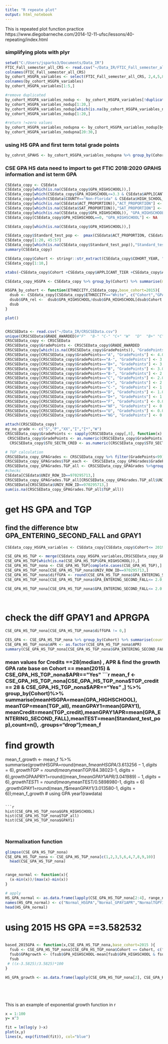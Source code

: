 ---
title: "R repeate plot"
output: html_notebook
---
This is repeated plot function practice
https://www.diegobarneche.com/2014-12-11-ufsc/lessons/40-repeating/index.html

### simplifying plots with plyr
```{r}
setwd("C:/Users/jsparks3/Documents/Data_IR")
FTIC_Fall_semester_all_CRS <- read.csv("~/Data_IR/FTIC_Fall_semester_all_CRS.csv")
colnames(FTIC_Fall_semester_all_CRS)
by_cohort_HSGPA_variables <- select(FTIC_Fall_semester_all_CRS, 2,4,5,8,12,20,27)
colnames(by_cohort_HSGPA_variables)
by_cohort_HSGPA_variables[1:5,]

#remove duplicated
by_cohort_HSGPA_variables_nodup <-  by_cohort_HSGPA_variables[!duplicated(by_cohort_HSGPA_variables$STU_ID),]
by_cohort_HSGPA_variables_nodup[1:20,]
by_cohort_HSGPA_variables_nodup[which(is.na(by_cohort_HSGPA_variables_nodup$Stu_GPAHighSchool)), "Stu_GPAHighSchool"] <- 0
by_cohort_HSGPA_variables_nodup[1:20,]

#return !=zero values
by_cohort_HSGPA_variables_nodupna <- by_cohort_HSGPA_variables_nodup[by_cohort_HSGPA_variables_nodup$Stu_GPAHighSchool !=0,]
by_cohort_HSGPA_variables_nodupna[20:30,]
```
### using HS GPA and first term total grade points

```{r}

by_cohrot_GPAHS <- by_cohort_HSGPA_variables_nodupna %>% group_by(Cohort.x) %>% summarise(meanHSGPA=mean(Stu_GPAHighSchool), count=n());by_cohrot_GPAHS


```

### CSE GPA HS data need to import to get FTIC 2018:2020 GPAHS information and ist term GPA

```{r}
CSEdata_copy <- CSEdata
CSEdata_copy[which(is.na(CSEdata_copy$GPA_HIGHSCHOOL)),]
CSEdata_copy[which(CSEdata_copy$GPA_HIGHSCHOOL<=3.3 & CSEdata$APPLICANT_TIER ==3),] # no zeros
CSEdata_copy[which(CSEdata$COUNTY=="Non-Florida" & CSEdata$HIGH_SCHOOL_NAME=="Non-Florida High School"),] # no zeros
CSEdata_copy[which(is.na(CSEdata$ACT_PROPORTION)),"ACT_PROPORTION"] <- 0 # no zeros
CSEdata_copy[which(is.na(CSEdata$SAT_PROPORTION)),"SAT_PROPORTION"] <- 0 # no zeros
CSEdata_copy[which(is.na(CSEdata_copy$GPA_HIGHSCHOOL)), "GPA_HIGHSCHOOL"] <- 0
CSEdata_copy[CSEdata_copy$GPA_HIGHSCHOOL==0, "GPA_HIGHSCHOOL"] <- NA

CSEdata_copy[which(is.na(CSEdata_copy$GPA_HIGHSCHOOL)),]


```
```{r}

CSEdata_copy$Standard_test_pop <-  pmax(CSEdata$ACT_PROPORTION, CSEdata$SAT_PROPORTION, na.rm = T)
CSEdata_copy[1:20, 45:57]
CSEdata_copy[which(is.na(CSEdata_copy$Standard_test_pop)),"Standard_test_pop"]
summary(CSEdata_copy)

```
```{r}
CSEdata_copy$Cohort <- stringr::str_extract(CSEdata_copy$COHORT_YEAR, "^.{4}")
CSEdata_copy[1:10,]

```
```{r}
xtabs(~CSEdata_copy$Cohort +CSEdata_copy$APPLICANT_TIER +CSEdata_copy$APR)
```



```{r}
CSEdata_copy_HSGPA <- CSEdata_copy %>% group_by(Cohort) %>% summarise(meanHSGPA=mean(GPA_HIGHSCHOOL, na.rm = T), meanGPAT1=mean(FIRST_FALL_GPA, na.rm = T), count=n());CSEdata_copy_HSGPA
```

```{r}

HSGPA_by_cohort <- function(ETHNICITY,CSEdata_copy,base_cohort=2015){
  dsub <- CSEdata_copy[CSEdata_copy$ETHNICITY=="White", c("Cohort","GPA_HIGHSCHOOL")]
  dsub$GPA_rel <-  dsub$GPA_HIGHSCHOOL/dsub$GPA_HIGHSCHOOL[dsub$Cohort == base_cohort]
  dsub
}

plot()



```





```{r}
CRSCSEData <- read.csv("~/Data_IR/CRSCSEData.csv")
unique(CRSCSEData$GRADE_AWARDED)#"F"  "B-" "C-" "C+" "W"  "D"  "B+" "C"  "A"  "A-" "I*" "B"  "S"  "D+" "NF" "XX" "I"  "U"  "P"  "NG" NA 
CRSCSEData_copy <- CRSCSEData
CRSCSEData_copy$GradePoints <- CRSCSEData_copy$GRADE_AWARDED
CRSCSEData_copy[which(is.na(CRSCSEData_copy$GradePoints)), "GradePoints"] <- 99
CRSCSEData_copy[CRSCSEData_copy$GradePoints=="A", "GradePoints"] <- 4.0
CRSCSEData_copy[CRSCSEData_copy$GradePoints=="A-", "GradePoints"] <- 3.70
CRSCSEData_copy[CRSCSEData_copy$GradePoints=="B+", "GradePoints"] <- 3.30
CRSCSEData_copy[CRSCSEData_copy$GradePoints=="B", "GradePoints"] <- 3.00
CRSCSEData_copy[CRSCSEData_copy$GradePoints=="B-", "GradePoints"] <- 2.70
CRSCSEData_copy[CRSCSEData_copy$GradePoints=="C", "GradePoints"] <- 2.00
CRSCSEData_copy[CRSCSEData_copy$GradePoints=="C+", "GradePoints"] <- 2.30
CRSCSEData_copy[CRSCSEData_copy$GradePoints=="C-", "GradePoints"] <- 1.70
CRSCSEData_copy[CRSCSEData_copy$GradePoints=="D", "GradePoints"] <- 1.00
CRSCSEData_copy[CRSCSEData_copy$GradePoints=="D+", "GradePoints"] <- 1.30
CRSCSEData_copy[CRSCSEData_copy$GradePoints=="F", "GradePoints"] <- 0.00
CRSCSEData_copy[CRSCSEData_copy$GradePoints=="NF", "GradePoints"] <- 0.00
CRSCSEData_copy[CRSCSEData_copy$GradePoints=="U", "GradePoints"] <- 0.00
CRSCSEData_copy[CRSCSEData_copy$GradePoints=="NG", "GradePoints"] <- 0.00

attach(CRSCSEData_copy)
my_no_grade <- c("S","P","XX","I","I*","W")
CRSCSEData_copy$GradePoints <- sapply(CRSCSEData_copy[,8], function(x) replace(x, x %in% c("S","P","XX","I","I*","W"), 99))
 CRSCSEData_copy$GradePoints <- as.numeric(CRSCSEData_copy$GradePoints)
  CRSCSEData_copy$STU_SECTN_CRED <- as.numeric(CRSCSEData_copy$STU_SECTN_CRED)

# TGP calculation
CRSCSEData_copy_GPAGrades <- CRSCSEData_copy %>% filter(GradePoints<99) # filter out NA
CRSCSEData_copy_GPAGrades$TGP_each <-  CRSCSEData_copy_GPAGrades$GradePoints*CRSCSEData_copy_GPAGrades$STU_SECTN_CRED
CRSCSEData_copy_GPAGrades.TGP_all <- CRSCSEData_copy_GPAGrades %>%group_by(UNIV_ROW_ID)   %>%  summarise(TGP_all=sum(TGP_each),TGP_credit=sum(STU_SECTN_CRED) ,GPAY1=TGP_all/TGP_credit,.groups="drop");CRSCSEData_copy_GPAGrades.TGP_all
#checkc
CSEdata[CSEdata$UNIV_ROW_ID==970295713,]
CRSCSEData_copy_GPAGrades.TGP_all[CRSCSEData_copy_GPAGrades.TGP_all$UNIV_ROW_ID==970295713,]
CRSCSEData[CRSCSEData$UNIV_ROW_ID==970295713,]
sum(is.na(CRSCSEData_copy_GPAGrades.TGP_all$TGP_all))

```
# get HS GPA and TGP 
## find the difference btw GPA_ENTERING_SECOND_FALL and GPAY1

```{r}
CSEdata_copy_HSGPA_variables <- CSEdata_copy[CSEdata_copy$Cohort<= 2019,] %>% select(UNIV_ROW_ID,GPA_HIGHSCHOOL,Cohort,GPA_ENTERING_SECOND_FALL,APR,ATTENDED_SECOND_FALL_TERM,Standard_test_pop );head(CSEdata_copy_HSGPA_variables)

CSE_GPA_HS_TGP <- merge(CSEdata_copy_HSGPA_variables,CRSCSEData_copy_GPAGrades.TGP_all, by="UNIV_ROW_ID", all.x=T)
CSE_GPA_HS_TGP[which(is.na(CSE_GPA_HS_TGP$GPA_HIGHSCHOOL)),]
CSE_GPA_HS_TGP_nona <- CSE_GPA_HS_TGP[complete.cases(CSE_GPA_HS_TGP),]
CSE_GPA_HS_TGP_nona[CSE_GPA_HS_TGP_nona$UNIV_ROW_ID==970295713,]
CSE_GPA_HS_TGP_nona$diffGPA <- round(CSE_GPA_HS_TGP_nona$GPA_ENTERING_SECOND_FALL-CSE_GPA_HS_TGP_nona$GPAY1, digits = 4) # there is difference APR GPA and raw GPA Y1
CSE_GPA_HS_TGP_nona[CSE_GPA_HS_TGP_nona$GPA_ENTERING_SECOND_FALL<= 2.0,]

```
```{r}
CSE_GPA_HS_TGP_nona[CSE_GPA_HS_TGP_nona$GPA_ENTERING_SECOND_FALL<= 2.0 & CSE_GPA_HS_TGP_nona$GPAY1>=2.0 & CSE_GPA_HS_TGP_nona$ATTENDED_SECOND_FALL_TERM=="Yes",]#970401032 #970541362 grade I is included in this case and  970513055 early graduated




```
# check the diff GPAY1 and APRGPA

```{r}
CSE_GPA_HS_TGP_nona[CSE_GPA_HS_TGP_nona$diffGPA != 0,]
```
```{r}
CES_GPA <- CSE_GPA_HS_TGP_nona %>% group_by(Cohort) %>% summarise(count=n());CES_GPA
CSE_GPA_HS_TGP_nona$APR <- as.factor(CSE_GPA_HS_TGP_nona$APR)
summary(CSE_GPA_HS_TGP_nona[CSE_GPA_HS_TGP_nona$GPA_ENTERING_SECOND_FALL>0,])
```


### mean values for Credits ==28(median) , APR & find the growth GPA rate base on Cohort == mean(2015) & CSE_GPA_HS_TGP_nona$APR=="Yes" 
```{r}
mean_f <- CSE_GPA_HS_TGP_nona[CSE_GPA_HS_TGP_nona$TGP_credit == 28 & CSE_GPA_HS_TGP_nona$APR=="Yes" ,] %>%  group_by(Cohort)%>%  summarise(meanHSGPA=mean(GPA_HIGHSCHOOL), meanTGP=mean(TGP_all), meanGPAY1=mean(GPAY1), meanCredit=mean(TGP_credit),meanGPAY1APR=mean(GPA_ENTERING_SECOND_FALL),meanTEST=mean(Standard_test_pop),count=n(), .groups="drop");mean_f

# find growth
mean_f_growth <- mean_f %>% summarise(growthHSGPA=round(mean_f$meanHSGPA/3.613256-1, digits = 6), growthTGP=round(mean_f$meanTGP/84.38023-1, digits = 6),growthGPAAPRY1=round((mean_f$meanGPAY1APR/3.041989)-1, digits = 6),growthTEST1=round(mean_f$meanTEST/0.5898980-1, digits = 6) ,growthGPAY1=round(mean_f$meanGPAY1/3.013580-1, digits = 6));mean_f_growth
# using GPA year1(rawdata)
```

```{r}
hist(CSE_GPA_HS_TGP_nona$GPA_HIGHSCHOOL)
hist(CSE_GPA_HS_TGP_nona$TGP_all)
hist(CSE_GPA_HS_TGP_nona$GPAY1)



```
### Normalixation function
```{r}
glimpse(CSE_GPA_HS_TGP_nona)
CSE_GPA_HS_TGP_nona <- CSE_GPA_HS_TGP_nona[c(1,2,3,5,6,4,7,8,9,10)]
  head(CSE_GPA_HS_TGP_nona)


range_normal <- function(x){
  (x-min(x))/(max(x)-min(x))
}

# apply
HS_GPA_normal <- as.data.frame(lapply(CSE_GPA_HS_TGP_nona[2:4], range_normal))
names(HS_GPA_normal) <- c("Normal_HSGPA","Normal_GPAY1APR","NormalTGPY1")
head(HS_GPA_normal)

```
# using 2015 HS GPA ==3.582532	
```{r}



```





```{r}

based_2015GPA <- function(x,CSE_GPA_HS_TGP_nona,base_cohort=2015 ){
  fsub <- CSE_GPA_HS_TGP_nona[CSE_GPA_HS_TGP_nona$Cohort == Cohort, c("GPA_HIGHSCHOOL","GPAY1")]
  fsub$GPAgrowth <- (fsub$GPA_HIGHSCHOOL-mean[fsub$GPA_HIGHSCHOOL & fsub$Cohort== base_cohort])*100/mean[fsub$GPA_HIGHSCHOOL & fsub$Cohort== base_cohort]
  fsub
 # ((x-3.5825)/3.5825)*100
}

HS_GPA_growth <- as.data.frame(lapply(CSE_GPA_HS_TGP_nona[2], CSE_GPA_HS_TGP_nona, based_2015GPA))






```

















This is an example of exponential growth function in r
```{r}
x = 1:100
y= x^3

fit = lm(log(y )~x)
plot(x,y)
lines(x, exp(fitted(fit)), col="blue")
```
